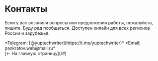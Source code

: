 
<br />

# Контакты

Если у вас возникли вопросы или предложения работы, пожалуйста, пишите. Буду рад пообщаться. Доступен онлайн для всех регионов России и зарубежья.

<Callout type="info">
	*Telegram: [@yuptechwriter](https://t.me/yuptechwriter)*  
	*Email: pankratov.web@mail.ru*
</Callout>

<br />
[← На главную страницу](/#)